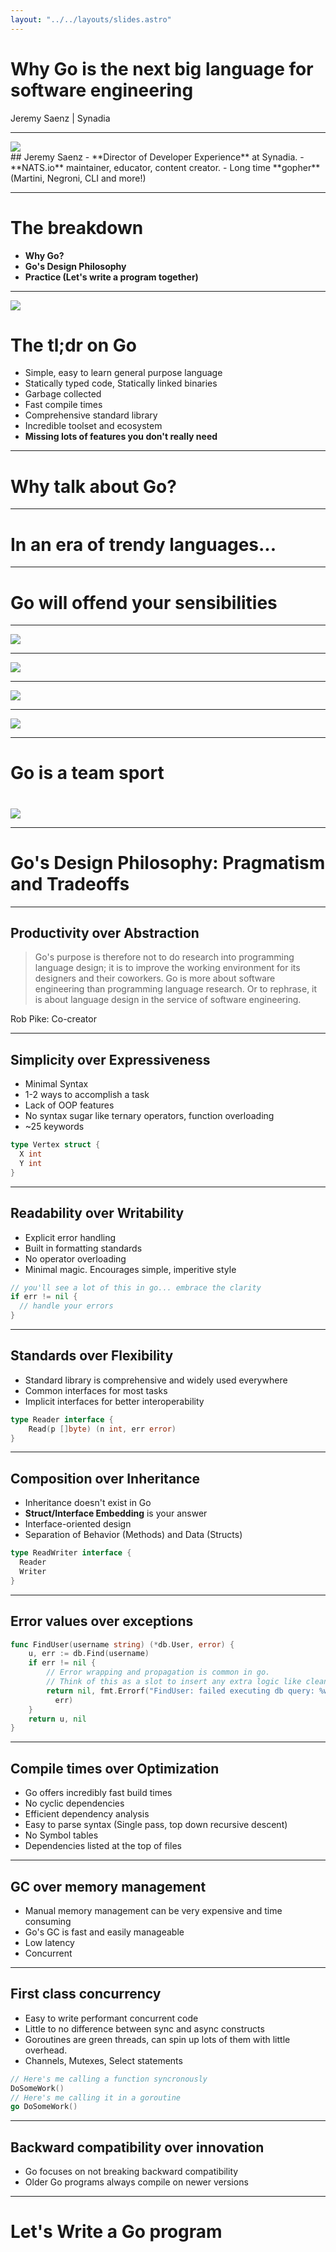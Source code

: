 ```yaml
---
layout: "../../layouts/slides.astro"
---
```


# Why Go is the next big language for software engineering
Jeremy Saenz | Synadia

---

<div class="flex flex-row items-center w-full gap-20">
  <img class="w-60 h-60 rounded" src="/headshot.jpg"/>
  <div>
  ## Jeremy Saenz
  - **Director of Developer Experience** at Synadia.
  - **NATS.io** maintainer, educator, content creator.
  - Long time **gopher** (Martini, Negroni, CLI and more!)
  </div>
</div>

---

# The breakdown

- **Why Go?**
- **Go's Design Philosophy**
- **Practice (Let's write a program together)**

---

<img src="/gopher.png" class="absolute top-0 -right-80 -rotate-90" />

# The tl;dr on Go

- Simple, easy to learn general purpose language
- Statically typed code, Statically linked binaries
- Garbage collected
- Fast compile times
- Comprehensive standard library
- Incredible toolset and ecosystem
- **Missing lots of features you don't really need**

---

# Why talk about Go?

---

# In an era of trendy languages...

---

# Go will offend your sensibilities

---

<div class="w-full flex justify-center">
  <img src="/astronaut.png" class="w-96 h-96"/>
</div>

---

<div class="w-full flex justify-center">
  <img src="/array.jpg" class="h-96 rounded"/>
</div>

---

<div class="w-full flex justify-center">
  <img src="/error-handling.jpg" class="h-96 rounded"/>
</div>

---

<div class="w-full flex justify-center">
  <img src="/language-features.jpg" class="h-96 rounded"/>
</div>

---

# Go is a team sport
#
<div class="w-full flex justify-center">
  <img src="/team.jpg" class="w-full -m-4 rounded"/>
</div>

---

# Go's Design Philosophy: Pragmatism and Tradeoffs

---

## Productivity over Abstraction

> Go's purpose is therefore not to do research into programming language design; it is to improve the working environment for its designers and their coworkers. Go is more about software engineering than programming language research. Or to rephrase, it is about language design in the service of software engineering.

Rob Pike: Co-creator

---

## Simplicity over Expressiveness

- Minimal Syntax
- 1-2 ways to accomplish a task
- Lack of OOP features
- No syntax sugar like ternary operators, function overloading
- ~25 keywords

``` go
type Vertex struct {
  X int
  Y int
}
```

---

## Readability over Writability

- Explicit error handling
- Built in formatting standards
- No operator overloading
- Minimal magic. Encourages simple, imperitive style

```go
// you'll see a lot of this in go... embrace the clarity
if err != nil {
  // handle your errors
}
```

---

## Standards over Flexibility

- Standard library is comprehensive and widely used everywhere
- Common interfaces for most tasks
- Implicit interfaces for better interoperability

```go
type Reader interface {
	Read(p []byte) (n int, err error)
}
```

---

## Composition over Inheritance

- Inheritance doesn't exist in Go
- **Struct/Interface Embedding** is your answer
- Interface-oriented design
- Separation of Behavior (Methods) and Data (Structs)

```go
type ReadWriter interface {
  Reader
  Writer
}
```
---

## Error values over exceptions

```go
func FindUser(username string) (*db.User, error) {
    u, err := db.Find(username)
    if err != nil {
        // Error wrapping and propagation is common in go.
        // Think of this as a slot to insert any extra logic like cleanup.
        return nil, fmt.Errorf("FindUser: failed executing db query: %w", 
          err)
    }
    return u, nil
}
```

---

## Compile times over Optimization

- Go offers incredibly fast build times
- No cyclic dependencies
- Efficient dependency analysis
- Easy to parse syntax (Single pass, top down recursive descent)
- No Symbol tables
- Dependencies listed at the top of files

---

## GC over memory management

- Manual memory management can be very expensive and time consuming
- Go's GC is fast and easily manageable
- Low latency
- Concurrent

---

## First class concurrency

- Easy to write performant concurrent code
- Little to no difference between sync and async constructs
- Goroutines are green threads, can spin up lots of them with little overhead.
- Channels, Mutexes, Select statements

```go
// Here's me calling a function syncronously
DoSomeWork()
// Here's me calling it in a goroutine
go DoSomeWork()
```

---

## Backward compatibility over innovation

- Go focuses on not breaking backward compatibility
- Older Go programs always compile on newer versions

---

# Let's Write a Go program
